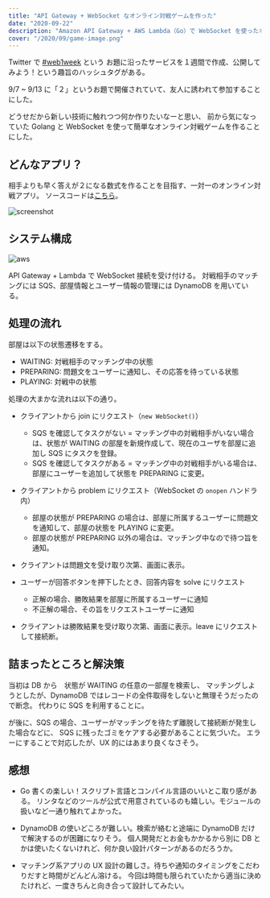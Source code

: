 ```yaml
---
title: "API Gateway + WebSocket なオンライン対戦ゲームを作った"
date: "2020-09-22"
description: "Amazon API Gateway + AWS Lambda（Go）で WebSocket を使ったオンライン対戦ゲームを作った。"
cover: "/2020/09/game-image.png"
---
```


Twitter で [#web1week](https://twitter.com/hashtag/web1week) という
お題に沿ったサービスを１週間で作成、公開してみよう！という趣旨のハッシュタグがある。

9/7 ~ 9/13 に「２」というお題で開催されていて、友人に誘われて参加することにした。

どうせだから新しい技術に触れつつ何か作りたいなーと思い、
前から気になっていた Golang と WebSocket を使って簡単なオンライン対戦ゲームを作ることにした。


## どんなアプリ？

相手よりも早く答えが２になる数式を作ることを目指す、一対一のオンライン対戦アプリ。
ソースコードは[こちら](https://github.com/uu64/two-apps)。

![screenshot](/2020/09/game-image.png "ゲーム画面のイメージ。")


## システム構成

![aws](/2020/09/aws.png "システム構成図。")

API Gateway + Lambda で WebSocket 接続を受け付ける。
対戦相手のマッチングには SQS、部屋情報とユーザー情報の管理には DynamoDB を用いている。

## 処理の流れ

部屋は以下の状態遷移をする。

- WAITING: 対戦相手のマッチング中の状態
- PREPARING: 問題文をユーザーに通知し、その応答を待っている状態
- PLAYING: 対戦中の状態

処理の大まかな流れは以下の通り。

- クライアントから join にリクエスト（`new WebSocket()`）
  - SQS を確認してタスクがない = マッチング中の対戦相手がいない場合は、状態が WAITING の部屋を新規作成して、現在のユーザを部屋に追加し SQS にタスクを登録。
  - SQS を確認してタスクがある = マッチング中の対戦相手がいる場合は、部屋にユーザーを追加して状態を PREPARING に変更。

- クライアントから problem にリクエスト（WebSocket の `onopen` ハンドラ内）
  - 部屋の状態が PREPARING の場合は、部屋に所属するユーザーに問題文を通知して、部屋の状態を PLAYING に変更。
  - 部屋の状態が PREPARING 以外の場合は、マッチング中なので待つ旨を通知。

- クライアントは問題文を受け取り次第、画面に表示。

- ユーザーが回答ボタンを押下したとき、回答内容を solve にリクエスト
  - 正解の場合、勝敗結果を部屋に所属するユーザーに通知
  - 不正解の場合、その旨をリクエストユーザーに通知

- クライアントは勝敗結果を受け取り次第、画面に表示。leave にリクエストして接続断。


## 詰まったところと解決策

当初は DB から　状態が WAITING の任意の一部屋を検索し、
マッチングしようとしたが、DynamoDB ではレコードの全件取得をしないと無理そうだったので断念。
代わりに SQS を利用することに。

が後に、SQS の場合、ユーザーがマッチングを待たず離脱して接続断が発生した場合などに、
SQS に残ったゴミをケアする必要があることに気づいた。
エラーにすることで対応したが、UX 的にはあまり良くなさそう。


## 感想

- Go 書くの楽しい！スクリプト言語とコンパイル言語のいいとこ取り感がある。
  リンタなどのツールが公式で用意されているのも嬉しい。モジュールの扱いなど一通り触れてよかった。

- DynamoDB の使いどころが難しい。検索が絡むと途端に DynamoDB だけで解決するのが困難になりそう。
  個人開発だとお金もかかるから別に DB とかは使いたくないけれど、何か良い設計パターンがあるのだろうか。

- マッチング系アプリの UX 設計の難しさ。待ちや通知のタイミングをこだわりだすと時間がどんどん溶ける。
  今回は時間も限られていたから適当に決めたけれど、一度きちんと向き合って設計してみたい。

